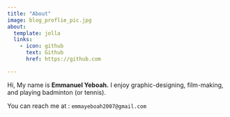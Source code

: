 ```yaml
---
title: "About"
image: blog_proflie_pic.jpg
about:
  template: jolla
  links:
    - icon: github
      text: Github
      href: https://github.com

---
```


Hi, My name is **Emmanuel Yeboah.** I enjoy graphic-designing, film-making, and playing badminton (or tennis).

You can reach  me at : `emmayeboah2007@gmail.com` 